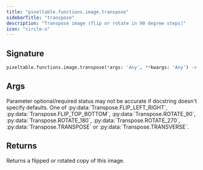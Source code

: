 ```yaml
---
title: "pixeltable.functions.image.transpose"
sidebarTitle: "transpose"
description: "Transpose image (flip or rotate in 90 degree steps)"
icon: "circle-u"
---
```

## Signature

```python
pixeltable.functions.image.transpose(*args: 'Any', **kwargs: 'Any') -> "'exprs.FunctionCall'"
```

## Args

<Note>
Parameter optional/required status may not be accurate if docstring doesn't specify defaults.
</Note>

<ParamField path="method" type="string" required>
  One of :py:data:`Transpose.FLIP_LEFT_RIGHT`, :py:data:`Transpose.FLIP_TOP_BOTTOM`, :py:data:`Transpose.ROTATE_90`, :py:data:`Transpose.ROTATE_180`, :py:data:`Transpose.ROTATE_270`, :py:data:`Transpose.TRANSPOSE` or :py:data:`Transpose.TRANSVERSE`.


</ParamField>

## Returns

<ResponseField name="return" type="any" required>
  Returns a flipped or rotated copy of this image.


</ResponseField>

